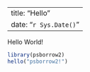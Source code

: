 
---
title: "Hello"
date: "`r Sys.Date()`"
---

Hello World!

```r
library(psborrow2)
hello("psborrow2!")
```
